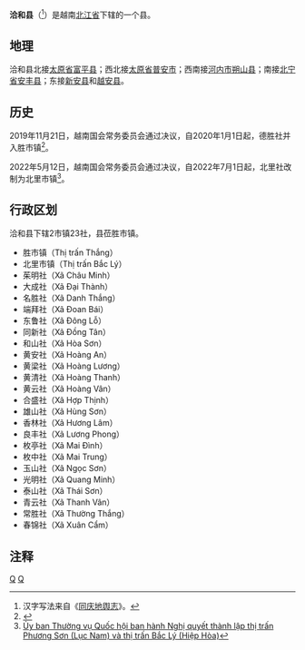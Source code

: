 {{Infobox Settlement
|name                   = 洽和县
|settlement_type        = 县
|official_name          = 
|other_name             = 
|native_name            = {{lang|vi|Huyện Hiệp Hòa}}
|nickname               = 
|motto                  = 
|image_skyline          = HiepHoa CongVien.JPG
|imagesize              = 
|image_caption          = 
|image_flag             = 
|flag_size              = 
|image_seal             = 
|seal_size              = 
|image_shield           = 
|shield_size            = 
|image_blank_emblem     = 
|blank_emblem_size      = 
|image_map              = {{Infobox mapframe|frame-width=250|zoom=10}}
|mapsize                = 
|map_caption            = 
|image_map1             = 
|mapsize1               = 
|map_caption1           = 
|pushpin_map            = Vietnam
|pushpin_label_position = bottom
|pushpin_map_caption    = 
|pushpin_map1           = 
|pushpin_label_position1= 
|pushpin_map_caption1   = 
|subdivision_type       = 国家
|subdivision_name       = {{flag|Vietnam}}
|subdivision_type1      = [[越南行政区划|省]]
|subdivision_name1      = [[北江省|北江省]]
|subdivision_type2      = 行政区划
|subdivision_name2      = 2市镇23社
|subdivision_type3      = 
|subdivision_name3      = 
|seat_type              = 县莅
|seat                   = {{link-vi|胜市镇|Thắng (thị trấn)}}
|government_type        = 
|leader_title           = 
|leader_name            = 
|leader_title1          = 
|leader_name1           = 
|established_title      = 
|established_date       = 
|area_magnitude         = 
|unit_pref              = 
|area_footnotes         = 
|area_total_km2         = 201.10
|area_land_km2          = 
|area_water_km2         = 
|area_water_percent     = 
|area_urban_km2         = 
|area_metro_km2         = 
|population_as_of       = 2017年
|population_footnotes   = 
|population_note        = 
|population_total       = 237900
|population_density_km2 = auto
|population_metro             = 
|population_density_metro_km2 = 
|population_urban             = 
|population_density_urban_km2 = 
|timezone               = [[越南标准时间|越南标准时间]]
|utc_offset             = +7
|elevation_footnotes    = 
|elevation_m            = 
|coor_type              = 
|coordinates            = 
|postal_code_type       = 
|postal_code            = 
|area_code              = 
|website                = [http://hiephoa.bacgiang.gov.vn 洽和县电子信息门户网站]
|footnotes              = 
}}
'''洽和县'''（{{vie|v='''Huyện Hiệp Hòa'''|hn=縣洽和}}<ref>汉字写法来自《[[同庆地舆志|同庆地舆志]]》。</ref>）是越南[[北江省|北江省]]下辖的一个县。

==地理==
洽和县北接[[太原省|太原省]][[富平县_(越南)|富平县]]；西北接[[太原省|太原省]][[普安市|普安市]]；西南接[[河内市|河内市]][[朔山县|朔山县]]；南接[[北宁省|北宁省]][[安丰县|安丰县]]；东接[[新安县_(越南)|新安县]]和[[越安县|越安县]]。

==历史==
2019年11月21日，越南国会常务委员会通过决议，自2020年1月1日起，德胜社并入胜市镇<ref>{{Cite web |url=https://thuvienphapluat.vn/van-ban/Bo-may-hanh-chinh/Nghi-quyet-813-NQ-UBTVQH14-2019-sap-xep-don-vi-hanh-chinh-cap-xa-thuoc-tinh-Bac-Giang-430533.aspx |title=Nghị quyết 813/NQ-UBTVQH14 năm 2019 về sắp xếp đơn vị hành chính cấp xã thuộc tỉnh Bắc Giang do Ủy ban Thường vụ Quốc hội ban hành |access-date=2020-02-25 |archive-date=2020-02-03 |archive-url=https://web.archive.org/web/20200203073013/https://thuvienphapluat.vn/van-ban/bo-may-hanh-chinh/Nghi-quyet-813-NQ-UBTVQH14-2019-sap-xep-don-vi-hanh-chinh-cap-xa-thuoc-tinh-Bac-Giang-430533.aspx |dead-url=no }}</ref>。

2022年5月12日，越南国会常务委员会通过决议，自2022年7月1日起，北里社改制为北里市镇<ref>[https://bacgiang.gov.vn/chi-tiet-tin-quy-hoach/-/asset_publisher/GcETgBdPWlpS/content/uy-ban-thuong-vu-quoc-hoi-ban-hanh-nghi-quyet-thanh-lap-thanh-lap-thi-tran-phuong-son-luc-nam-va-thi-tran-bac-ly-hiep-hoa-/ Ủy ban Thường vụ Quốc hội ban hành Nghị quyết thành lập thị trấn Phương Sơn (Lục Nam) và thị trấn Bắc Lý (Hiệp Hòa)]</ref>。

==行政区划==
洽和县下辖2市镇23社，县莅胜市镇。
*胜市镇（Thị trấn Thắng）
*北里市镇（Thị trấn Bắc Lý）
*茱明社（Xã Châu Minh）
*大成社（Xã Đại Thành）
*名胜社（Xã Danh Thắng）
*端拜社（Xã Đoan Bái）
*东鲁社（Xã Đông Lỗ）
*同新社（Xã Đồng Tân）
*和山社（Xã Hòa Sơn）
*黄安社（Xã Hoàng An）
*黄梁社（Xã Hoàng Lương）
*黄清社（Xã Hoàng Thanh）
*黄云社（Xã Hoàng Vân）
*合盛社（Xã Hợp Thịnh）
*雄山社（Xã Hùng Sơn）
*香林社（Xã Hương Lâm）
*良丰社（Xã Lương Phong）
*枚亭社（Xã Mai Đình）
*枚中社（Xã Mai Trung）
*玉山社（Xã Ngọc Sơn）
*光明社（Xã Quang Minh）
*泰山社（Xã Thái Sơn）
*青云社（Xã Thanh Vân）
*常胜社（Xã Thường Thắng）
*春锦社（Xã Xuân Cẩm）

==注释==
{{reflist}}

{{北江省行政区划}}
{{越南东北部之县市镇区域划分}}

[[Category:越南县份|Q]]
[[Category:北江省|Q]]